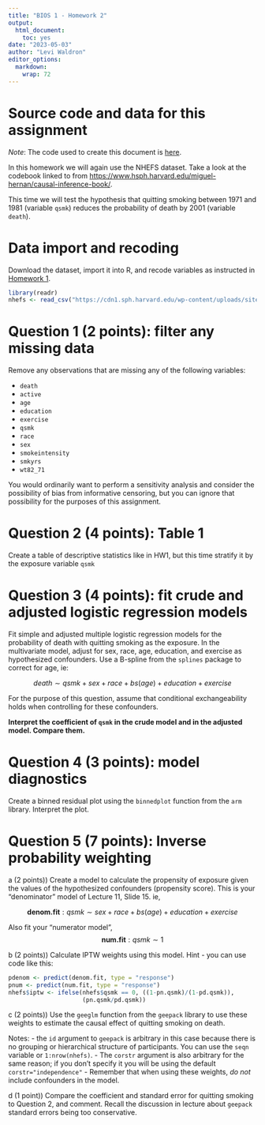 ```yaml
---
title: "BIOS 1 - Homework 2"
output:
  html_document: 
    toc: yes
date: "2023-05-03"
author: "Levi Waldron"
editor_options:
  markdown:
    wrap: 72
---
```


# Source code and data for this assignment

*Note*: The code used to create this document is [here](https://github.com/lwaldron/bios1/blob/main/vignettes/Homework2.Rmd).

In this homework we will again use the NHEFS dataset. Take a look at the codebook linked to from
<https://www.hsph.harvard.edu/miguel-hernan/causal-inference-book/>.

This time we will test the hypothesis that quitting smoking between 1971 and 1981 
(variable `qsmk`) reduces the probability of death by 2001 (variable `death`). 

# Data import and recoding

Download the dataset, import it into R, and recode variables as instructed in
[Homework 1](https://lwaldron.github.io/bios1/articles/Homework1.html).

```r
library(readr)
nhefs <- read_csv("https://cdn1.sph.harvard.edu/wp-content/uploads/sites/1268/1268/20/nhefs.csv")
```

# Question 1 (2 points): filter any missing data

Remove any observations that are missing any of the following variables:

-   `death`
-   `active`
-   `age`
-   `education`
-   `exercise`
-   `qsmk`
-   `race`
-   `sex`
-   `smokeintensity`
-   `smkyrs`
-   `wt82_71`

You would ordinarily want to perform a sensitivity analysis and consider the 
possibility of bias from informative censoring, but you can ignore that 
possibility for the purposes of this assignment.

# Question 2 (4 points): Table 1

Create a table of descriptive statistics like in HW1, but this time stratify it
by the exposure variable `qsmk`


# Question 3 (4 points): fit crude and adjusted logistic regression models

Fit simple and adjusted multiple logistic regression models for the probability of death
with quitting smoking as the exposure. In the multivariate model, adjust for sex, race, age, education, and 
exercise as hypothesized confounders. Use a B-spline from the `splines` package to correct for age, ie:

$$
death \sim qsmk + sex + race + bs(age) + education + exercise 
$$

For the purpose of this question, assume that conditional exchangeability holds when 
controlling for these confounders. 

**Interpret the coefficient of `qsmk` in the crude model and in the adjusted model. 
Compare them.**

# Question 4 (3 points): model diagnostics

Create a binned residual plot using the `binnedplot` function from the `arm` 
library. Interpret the plot.

# Question 5 (7 points): Inverse probability weighting

a (2 points)) Create a model to calculate the propensity of exposure given the values of the 
hypothesized confounders (propensity score). This is your "denominator" model of 
Lecture 11, Slide 15.  ie,

$$
\textbf{denom.fit}:qsmk \sim sex + race + bs(age) + education + exercise 
$$

Also fit your "numerator model",
$$
\textbf{num.fit}: qsmk \sim 1
$$


b (2 points)) Calculate IPTW weights using this model. Hint - you can use code like this:

```r
pdenom <- predict(denom.fit, type = "response")
pnum <- predict(num.fit, type = "response")
nhefs$iptw <- ifelse(nhefs$qsmk == 0, ((1-pn.qsmk)/(1-pd.qsmk)),
                     (pn.qsmk/pd.qsmk))
```

c (2 points)) Use the `geeglm` function from the `geepack` library to use these weights to
estimate the causal effect of quitting smoking on death. 

Notes:
- the `id` argument to `geepack` is arbitrary in this case because there is no grouping or
hierarchical structure of participants. You can use the `seqn` variable or `1:nrow(nhefs)`.
- The `corstr` argument is also arbitrary for the same reason; if you don't specify
it you will be using the default `corstr="independence"`
- Remember that when using these weights, *do not* include confounders in the model.


d (1 point)) Compare the coefficient and standard error for quitting smoking to Question 2, 
and comment. Recall the discussion in lecture about `geepack` standard errors being 
too conservative.

